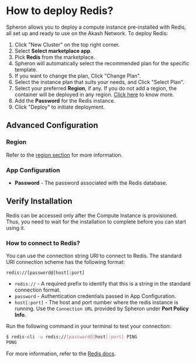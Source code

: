 
# How to deploy Redis?

Spheron allows you to deploy a compute instance pre-installed with Redis, all set up and ready to use on the Akash Network.
To deploy Redis:

1. Click "New Cluster" on the top right corner.
2. Select **Select marketplace app**.
3. Pick **Redis** from the marketplace.
4. Spheron will automatically select the recommended plan for the specific template.
5. If you want to change the plan, Click "Change Plan".
6. Select the instance plan that suits your needs, and Click "Select Plan".
7. Select your preferred **Region**, if any. If you do not add a region, the container will be deployed in any region. [Click here](/compute/cluster/#region) to know more.
8. Add the **Password** for the Redis instance.
9. Click "Deploy" to initiate deployment.

## Advanced Configuration

### Region

Refer to the [region section](/compute/cluster/#region) for more information.

### App Configuration

- **Password** - The password associated with the Redis database.

## Verify Installation

Redis can be accessed only after the Compute Instance is provisioned.
Thus, you need to wait for the installation to complete before you can start using it.

### How to connect to Redis?

You can use the connection string URI to connect to Redis.
The standard URI connection scheme has the following format:

```
redis://[password@]host[:port]
```

- `redis://` - A required prefix to identify that this is a string in the standard connection format.
- `password` - Authentication credentials passed in App Configuration.
- `host[:port]` - The host and port number where the redis instance is running. Use the `Connection URL` provided by Spheron under **Port Policy Info**.

Run the following command in your terminal to test your connection:

```sh
$ redis-cli -u redis://[password@]host[:port] PING
PONG
```

For more information, refer to the [Redis docs](https://redis.io/docs/ui/cli/).

<Navigation name="Deploy Redis" />
